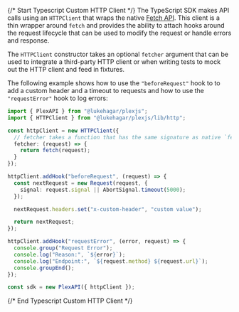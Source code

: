 {/* Start Typescript Custom HTTP Client */}
The TypeScript SDK makes API calls using an `HTTPClient` that wraps the native
[Fetch API](https://developer.mozilla.org/en-US/docs/Web/API/Fetch_API). This
client is a thin wrapper around `fetch` and provides the ability to attach hooks
around the request lifecycle that can be used to modify the request or handle
errors and response.

The `HTTPClient` constructor takes an optional `fetcher` argument that can be
used to integrate a third-party HTTP client or when writing tests to mock out
the HTTP client and feed in fixtures.

The following example shows how to use the `"beforeRequest"` hook to to add a
custom header and a timeout to requests and how to use the `"requestError"` hook
to log errors:

```typescript
import { PlexAPI } from "@lukehagar/plexjs";
import { HTTPClient } from "@lukehagar/plexjs/lib/http";

const httpClient = new HTTPClient({
  // fetcher takes a function that has the same signature as native `fetch`.
  fetcher: (request) => {
    return fetch(request);
  }
});

httpClient.addHook("beforeRequest", (request) => {
  const nextRequest = new Request(request, {
    signal: request.signal || AbortSignal.timeout(5000);
  });

  nextRequest.headers.set("x-custom-header", "custom value");

  return nextRequest;
});

httpClient.addHook("requestError", (error, request) => {
  console.group("Request Error");
  console.log("Reason:", `${error}`);
  console.log("Endpoint:", `${request.method} ${request.url}`);
  console.groupEnd();
});

const sdk = new PlexAPI({ httpClient });
```
{/* End Typescript Custom HTTP Client */}

